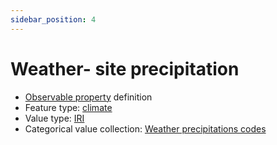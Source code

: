 ```yaml
---
sidebar_position: 4
---
```



# Weather- site precipitation

- [Observable property](/viewers/dawe-vocabs?uri=https://linked.data.gov.au/def/test/dawe-cv/b7e7f67b-d983-4167-baca-57cab6dd89a2) definition
- Feature type: [climate](http://linked.data.gov.au/def/tern-cv/6d40d71e-58cd-4f75-8304-40c01fe5f74c)
- Value type: [IRI](https://w3id.org/tern/ontologies/tern/IRI)
- Categorical value collection: [Weather precipitations codes](/viewers/dawe-vocabs?uri=https://linked.data.gov.au/def/test/dawe-cv/36e4cff5-f238-45e3-85ec-bdd0973f09d7)

<Example protocolModule="targeted-survey-general-field-protocol" observableProperty="https://linked.data.gov.au/def/test/dawe-cv/b7e7f67b-d983-4167-baca-57cab6dd89a2" />
